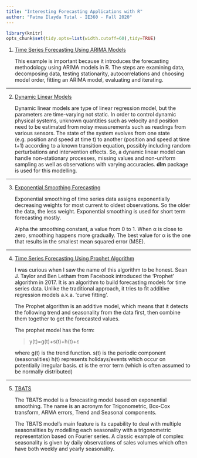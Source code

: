 ```yaml
---
title: "Interesting Forecasting Applications with R"
author: "Fatma İlayda Tutal - IE360 - Fall 2020"
---
```

```r
library(knitr)
opts_chunk$set(tidy.opts=list(width.cutoff=60),tidy=TRUE)
```

1. [Time Series Forecasting Using ARIMA Models](https://blogs.oracle.com/datascience/introduction-to-forecasting-with-arima-in-r)

    This example is important because it introduces the forecasting methodology using ARIMA models in R. The steps are examining data, decomposing data, testing stationarity, autocorrelations and choosing model order, fitting an ARIMA model, evaluating and iterating.
    
--------------------------------------------------------------------------------------------------------------------------------------------------------

2. [Dynamic Linear Models](https://towardsdatascience.com/an-overview-of-time-series-forecasting-models-a2fa7a358fcb)

    Dynamic linear models are type of linear regression model, but the parameters are time-varying not static. In order to control dynamic physical systems, unknown quantities such as velocity and position need to be estimated from noisy measurements such as readings from various sensors. The state of the system evolves from one state (e.g. position and speed at time t) to another (position and speed at time t+1) according to a known transition equation, possibly including random perturbations and intervention effects. So, a dynamic linear model can handle non-stationary processes, missing values and non-uniform sampling as well as observations with varying accuracies. **dlm** package is used for this modelling.
    
--------------------------------------------------------------------------------------------------------------------------------------------------------

3. [Exponential Smoothing Forecasting](https://www.statisticshowto.com/exponential-smoothing/)

    Exponential smoothing of time series data assigns exponentially decreasing weights for most current to oldest observations. So the older the data, the less weight. Exponential smoothing is used for short term forecasting mostly.
    
    Alpha the smoothing constant, a value from 0 to 1. When α is close to zero, smoothing happens more gradually. The best value for α is the one that results in the smallest mean squared error (MSE).
    
--------------------------------------------------------------------------------------------------------------------------------------------------------

4. [Time Series Forecasting Using Prophet Algorithm](https://blog.exploratory.io/an-introduction-to-time-series-forecasting-with-prophet-package-in-exploratory-129ed0c12112)

    I was curious when I saw the name of this algorithm to be honest. Sean J. Taylor and Ben Letham from Facebook introduced the ‘Prophet’ algorithm in 2017. It is an algorithm to build forecasting models for time series data. Unlike the traditional approach, it tries to fit additive regression models a.k.a. ‘curve fitting’.
    
    The Prophet algorithm is an additive model, which means that it detects the following trend and seasonality from the data first, then combine them together to get the forecasted values.
    
    The prophet model has the form:
    
    >y(t)=g(t)+s(t)+h(t)+ε 
    
    where g(t) is the trend function. s(t) is the periodic component (seasonalities) h(t) represents holidays/events which occur on potentially irregular basis. εt is the error term (which is often assumed to be normally distributed)
    
--------------------------------------------------------------------------------------------------------------------------------------------------------   
    
5. [TBATS](https://otexts.com/fpp2/complexseasonality.html)   
    
    The TBATS model is a forecasting model based on exponential smoothing. The name is an acronym for Trigonometric, Box-Cox transform, ARMA errors, Trend and Seasonal components.

    The TBATS model’s main feature is its capability to deal with multiple seasonalities by modelling each seasonality with a trigonometric representation based on Fourier series. A classic example of complex seasonality is given by daily observations of sales volumes which often have both weekly and yearly seasonality.
    